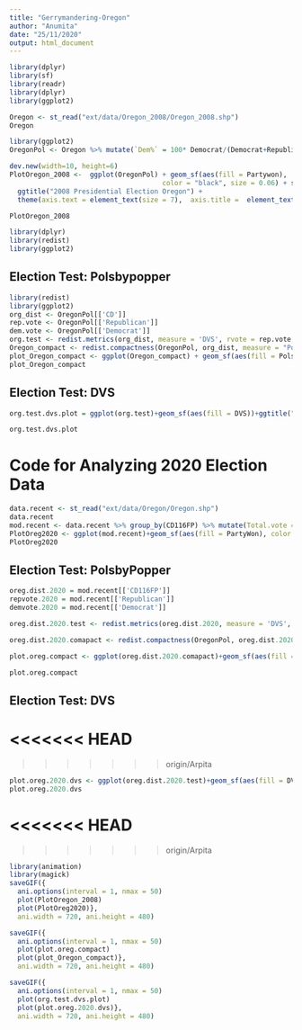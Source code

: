 ---
title: "Gerrymandering-Oregon"
author: "Anumita"
date: "25/11/2020"
output: html_document
---

```{r}
library(dplyr)
library(sf)
library(readr)
library(dplyr)
library(ggplot2)
```


```{r}
Oregon <- st_read("ext/data/Oregon_2008/Oregon_2008.shp")   
Oregon
```

```{r}
library(ggplot2)
OregonPol <- Oregon %>% mutate(`Dem%` = 100* Democrat/(Democrat+Republican)) %>% mutate(`Rep%` = -(100 - `Dem%`)) %>% mutate(Partywon = ifelse(abs(`Rep%`)>`Dem%`, `Rep%`, `Dem%`))%>%transform(CD = as.numeric(CD))

dev.new(width=10, height=6)
PlotOregon_2008 <-  ggplot(OregonPol) + geom_sf(aes(fill = Partywon), 
                                      color = "black", size = 0.06) + scale_fill_gradient2(low = "red", high = "blue", mid = "white", midpoint = 0, limit = c(-100, 100)) + 
  ggtitle("2008 Presidential Election Oregon") + 
  theme(axis.text = element_text(size = 7),  axis.title =  element_text(size = 14, face = "bold")) + labs(fill = "Winning \nParty")

PlotOregon_2008
```
```{r}
library(dplyr)
library(redist)
library(ggplot2)
```

## Election Test: Polsbypopper

```{r}
library(redist)
library(ggplot2)
org_dist <- OregonPol[['CD']]
rep.vote <- OregonPol[['Republican']]
dem.vote <- OregonPol[['Democrat']]
org.test <- redist.metrics(org_dist, measure = 'DVS', rvote = rep.vote, dvote <- dem.vote) %>% left_join(OregonPol, ., by = c("CD" = "districts"))
Oregon_compact <- redist.compactness(OregonPol, org_dist, measure = "PolsbyPopper") %>% left_join(OregonPol, ., by = c("CD" = "districts"))
plot_Oregon_compact <- ggplot(Oregon_compact) + geom_sf(aes(fill = PolsbyPopper)) + ggtitle("PolsbyPopper Test of 2008 Election")
plot_Oregon_compact
```

## Election Test: DVS

```{r}
org.test.dvs.plot = ggplot(org.test)+geom_sf(aes(fill = DVS))+ggtitle("DVS Test for 2008 Election")

org.test.dvs.plot
```



# Code for Analyzing 2020 Election Data

```{r}
data.recent <- st_read("ext/data/Oregon/Oregon.shp")
data.recent
mod.recent <- data.recent %>% group_by(CD116FP) %>% mutate(Total.vote = Democrat+Republican) %>% mutate(dem.per = 100*(Democrat/Total.vote)) %>% mutate(rep.per = -100*(Republican/Total.vote)) %>% mutate(PartyWon = ifelse(abs(rep.per)>dem.per,rep.per,dem.per)) %>% transform(CD116FP = as.numeric(CD116FP))
PlotOreg2020 <- ggplot(mod.recent)+geom_sf(aes(fill = PartyWon), color = "Black", size = 0.06)+scale_fill_gradient2(low = "red", high = "blue", mid = "white", midpoint = 0, limits = c(-100,100)) + ggtitle("2020 Presidential Election Oregon") + theme(axis.text = element_text(size = 7),axis.title = element_text(size = 14, face = "bold")) + labs(fill = "Winning \nParty")
PlotOreg2020
```
## Election Test: PolsbyPopper

```{r}
oreg.dist.2020 = mod.recent[['CD116FP']]
repvote.2020 = mod.recent[['Republican']]
demvote.2020 = mod.recent[['Democrat']]

oreg.dist.2020.test <- redist.metrics(oreg.dist.2020, measure = 'DVS', rvote = repvote.2020, dvote <- demvote.2020) %>% left_join(mod.recent, ., by = c("CD116FP" = "districts"))

oreg.dist.2020.comapact <- redist.compactness(OregonPol, oreg.dist.2020, measure = "PolsbyPopper") %>% left_join(mod.recent, ., by = c("CD116FP" = "districts"))

plot.oreg.compact <- ggplot(oreg.dist.2020.comapact)+geom_sf(aes(fill = PolsbyPopper))+ggtitle("PolsbyPopper Test for 2020")

plot.oreg.compact
```
## Election Test: DVS
<<<<<<< HEAD
=======

>>>>>>> origin/Arpita
```{r}
plot.oreg.2020.dvs <- ggplot(oreg.dist.2020.test)+geom_sf(aes(fill = DVS))+ggtitle("DVS test for election 2020")
plot.oreg.2020.dvs
```
<<<<<<< HEAD
=======

>>>>>>> origin/Arpita
```{r}
library(animation)
library(magick)
saveGIF({
  ani.options(interval = 1, nmax = 50)
  plot(PlotOregon_2008)
  plot(PlotOreg2020)},
  ani.width = 720, ani.height = 480)
```

```{r}
saveGIF({
  ani.options(interval = 1, nmax = 50)
  plot(plot.oreg.compact)
  plot(plot_Oregon_compact)},
  ani.width = 720, ani.height = 480)
```


```{r}
saveGIF({
  ani.options(interval = 1, nmax = 50)
  plot(org.test.dvs.plot)
  plot(plot.oreg.2020.dvs)},
  ani.width = 720, ani.height = 480)
```










